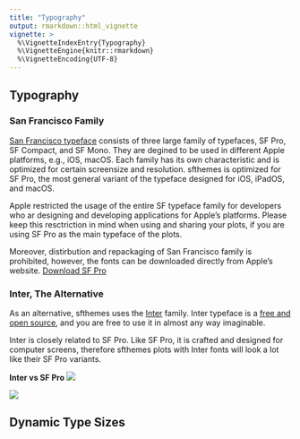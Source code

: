 ```yaml
---
title: "Typography"
output: rmarkdown::html_vignette
vignette: >
  %\VignetteIndexEntry{Typography}
  %\VignetteEngine{knitr::rmarkdown}
  %\VignetteEncoding{UTF-8}
---
```


## Typography

### San Francisco Family

[San Francisco typeface](https://en.wikipedia.org/wiki/San_Francisco_(sans-serif_typeface)) consists of three large family of typefaces, SF Pro, SF Compact, and SF Mono. They are degined to be used in different Apple platforms, e.g., iOS, macOS. Each family has its own characteristic and is optimized for certain screensize and resolution. sfthemes is optimized for SF Pro, the most general variant of the typeface designed for iOS, iPadOS, and macOS. 

Apple restricted the usage of the entire SF typeface family for developers who ar designing and developing applications for Apple's platforms. Please keep this resctriction in mind when using and sharing your plots, if you are using SF Pro as the main typeface of the plots.

Moreover, distirbution and repackaging of San Francisco family is prohibited, however, the fonts can be downloaded directly from Apple's website. [Download SF Pro](https://developer.apple.com/fonts/)

### Inter, The Alternative

As an alternative, sfthemes uses the [Inter](https://rsms.me/inter/) family. Inter typeface is a [free and open source](https://github.com/rsms/inter), and you are free to use it in almost any way imaginable. 

Inter is closely related to SF Pro. Like SF Pro, it is crafted and designed for computer screens, therefore sfthemes plots with Inter fonts will look a lot like their SF Pro variants.

**Inter vs SF Pro**
![](../../man/figures/sf_vs_inter_numbers.png)

![](../../man/figures/sf_vs_inter_name.png)


## Dynamic Type Sizes

[](https://developer.apple.com/design/human-interface-guidelines/ios/visual-design/typography#dynamic-type-sizes)
